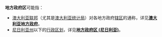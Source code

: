 '''地方政府区'''可能指：
* [[澳大利亞聯邦|澳大利亚联邦]]（尤其是[[澳大利亞統計局|澳大利亚统计局]]）对各地方政府[[政区|辖区]]的通称，详见'''[[澳大利亚地方政府|澳大利亚地方政府]]'''。
* [[奈及利亞|尼日利亚]][[州|州]]以下的[[行政區劃|行政区划]]，详见'''[[地方政府区_(尼日利亚)|地方政府区 (尼日利亚)]]'''。
{{Disambiguation|cat=五字消歧义}}